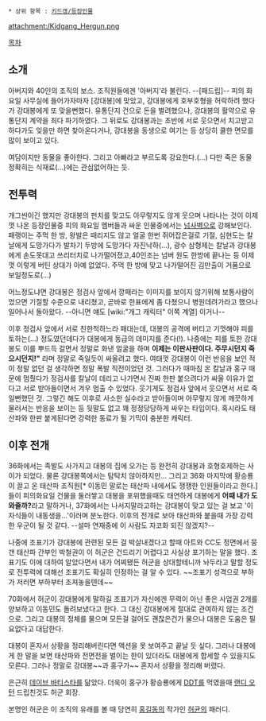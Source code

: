  * 상위 항목 : [[키드갱/등장인물]]

attachment:/Kidgang_Hergun.png

[[목차]]

== 소개 ==
아버지와 40인의 조직의 보스. 조직원들에겐 '아버지'라 불린다. --[패드립]-- 피의 화요일 사무실에 들어가자마자 [강대봉]에 맞았고, 강대봉에게 호부호형을 허락하려 했다가 강대봉에게 또 맞을뻔했다. 유통단지 건으로 돈을 벌려했으나, 강대봉의 활약으로 유통단지 계약을 죄다 파기하였다. 그 뒤로도 강대봉과는 초반에 서로 웃으면서 치고받고 하다가도 잊을만 하면 찾아온다거나, 강대봉을 동생으로 여기는 등 상당히 쿨한 면모를 많이 보이고 있다.

여담이지만 동물을 좋아한다. 그리고 아빠라고 부르도록 강요한다.(...) 다만 죽은 동물 정확히는 식재료(...)에는 관심없어하는 듯. 

== 전투력 ==
개그씬이긴 했지만 강대봉의 펀치를 맞고도 아무렇지도 않게 웃으며 나타나는 것이 이제껏 나온 등장인물중 피의 화요일 멤버들과 싸운 인물중에서는 [[넘사벽]]으로 강해보인다. 패랭이는 주먹 한 방, 왕발은 때리지도 않고 얼굴 한번 쥐어잡은걸로 기절, 심현도는 칼날에게 도망가다가 발차기 두방에 도망가다 자진낙하(...), 광수 삼형제는 칼날과 강대봉에게 손도못대고 쓰리터치로 나가떨어졌고,40인조는 넘버 원도 한방에 끝나는 등 이제껏 이렇게 버틴 상대가 아예 없었다. 주먹 한 방에 맞고 나가떨어진 김만출이 거품으로 보일정도로(...)

어느정도냐면 강대봉은 정검사 앞에서 깡패라는 이미지를 보이지 않기위해 보통사람이었으면 기절할 수준으로 내리쳤고, 곧바로 한표에게 좀 다쳤으니 병원데려가라고 했으나 일어나서 돌아왔다. --아니면 얘도 [wiki:"개그 캐릭터" 이쪽 계열] 이거나-- 

이후 정검사 앞에서 서로 친한척하느라 패대는데, 대봉의 공격에 버티고 기껏해야 피를 토하는(...) 정도였던데다가 대봉에게 동급의 데미지를 준다(!). 나중에는 피를 토한 강대봉도 이를 뿌드득 갈면서 정말로 화낸 얼굴을 하며 '''이제는 이판사판이다. 주무시던지 죽으시던지!"''' 라며 정말로 죽일듯이 싸울려고 했다. 여태껏 강대봉이 이런 반응을 보인 적이 정말 없던 걸 생각하면 정말 폭발 직전이었던 것. 그러다가 때마침 온 칼날과 홍구 때문에 멈췄다가 정검사를 칼날이 데리고 나가면서 진짜 한판 붙으려다가 싸울 이유가 없다고 서로 받아들이면서 겨우 멈출 수 있었다. 웃기게도 정검사 앞에서 웃으면서 서로 죽일뻔했던 것. 그렇긴 해도 이후로 사소한 실수라고 받아들이며 아무렇지 않게 깨끗하게 물러서는 반응을 보이는 등 뒷말도 없고 꽤 정정당당하게 싸우는 타입이다. 혹시라도 태산파와 한판 붙게된다면 강력한 동료가 될 기믹이 충분한 캐릭터. 

== 이후 전개 ==
36화에서는 족발도 사가지고 대봉의 집에 오가는 등 완전히 강대봉과 호형호제하는 사이가 되었다. 물론 강대봉쪽에서는 탐탁치 않아하지만... 그리고 36화 마지막에 황승룡이 끌고 온 태산파 조직원[* 이동민 말로는 태산파 내에서도 쟁쟁한 인원들이라고 한다.]들이 피의화요일 건물을 둘러쌓고 대봉을 포위했을때도 태연하게 대봉에게 '''어때 내가 도와줄까?'''라고 말하거나, 37화에서는 나서지말라고하는 강대봉이 맞고 있는 걸 보고 '이 자식들이 내동생을...'이러며 분노한다. 이후의 전개로 보아 태산파와 붙을때 가장 강력한 우군이 될 것 같다. --설마 연재중에 이 사람도 자코화 되진 않겠지?--

나중에 조표기가 강대봉에 관련된 모든 걸 박살내겠다고 할때 아트와 CC도 정면에서 뭉갠 태산파 간부인 박철권이 이 허군은 건드리기 어렵다고 사실상 포기하는 말을 했다. 조표기도 이에 대하여 알았다면서 내가 어찌됐든 허군을 상대할테니까 놔두라고 말할 정도로 전투력에 대해선 조표기도 확실히 인정하는 걸 알 수 있다. ~~조표기 성격으로 부하가 저러면 부하부터 조져놓을텐데~~

70화에서 허군이 강대봉에게 말하길 조표기가 자신에겐 무력이 아닌 좋은 사업권 2개를 양보하고 이동민도 돌려보냈다고 한다. 그 대신 강대봉에게 절대로 관여하지 않는 조건으로. 그리고 대봉의 정체를 물으며 모든걸 걸어도 괜찮은건가 물으나 대봉은 도움은 필요없다고 대답한다.

대봉이 혼자서 상황을 정리해버린다면 액션을  못 보여주고 끝날 듯 싶다. 그러나 대봉에게 한 말을 보면 태산파와 전면전을 벌이는 한이 있더라도 대봉에게 합세할 수 있을지도 모른다. 그러나 정말로 강대봉~~과 홍구가~~ 혼자서 상황을 정리해 버렸다. 

은근히 [[데이브 바티스타]]를 닮았다. 더욱이 홍구가 황승룡에게 [[DDT]]를 먹였을때 [[랜디 오턴]] 드립친것도 허군 회장.

본명인 허군은 이 조직의 유래를 볼 때 당연히 [[홍길동]]의 작가인 [[허균]]의 패러디.
